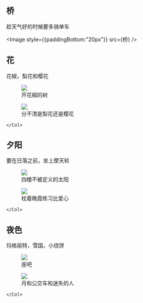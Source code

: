 
## 桥

趁天气好的时候要多骑单车

<Image style={{paddingBottom:"20px"}}  src={桥}
/>

## 花

花椒，梨花和樱花

<Row gutter={8}>
    <Col span={12}>
    <figure>
        <Image  src={花椒树}/>
        <figcaption>开花椒的树</figcaption>
    </figure>
    </Col>
    <Col span={12}>
    <figure>
        <Image  src={梨花}/>
        <figcaption>分不清是梨花还是樱花</figcaption>
    </figure>

    </Col>
</Row>

## 夕阳

要在日落之前，坐上摩天轮

<Row gutter={8}>
    <Col span={12}>
    <figure>
        <Image  src={日落}/>
        <figcaption>四楼不被定义的太阳</figcaption>
    </figure>
    </Col>
    <Col span={12}>
    <figure>
        <Image  src={晚霞}/>
        <figcaption>枕着晚霞练习比爱心</figcaption>
    </figure>

    </Col>
</Row>

## 夜色

玛格丽特，雪国，小烧饼

<Row gutter={8}>
    <Col span={12}>
    <figure>
        <Image  src={鸡尾酒}/>
        <figcaption>座吧</figcaption>
    </figure>
    </Col>
    <Col span={12}>
    <figure>
        <Image  src={月和公交车}/>
        <figcaption>月和公交车和迷失的人</figcaption>
    </figure>

    </Col>
</Row>
